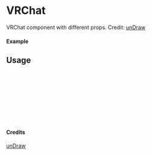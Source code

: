 
<Meta of={VRChat} title="unDraw/VRChat" />

# VRChat

VRChat component with different props.
Credit: [unDraw](https://undraw.co/illustrations)

#### Example

<Canvas of={VRChat.Primary} />

## Usage

```ts
import { VRChat } from "yadl-ui";

const Example = () => {
  return (
      <VRChat />
  );
};

export default Example;
```

#### Credits
[unDraw](https://undraw.co/illustrations)
